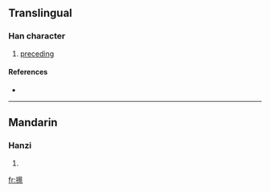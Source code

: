 ==Translingual==

===Han character===
{{Han char|rn=64|rad=手|as=15|sn=18|four=5409<sub>1</sub>|canj=手廿月火 (QTBF)}}

# [[preceding]]

====References====
* {{Han ref|kx=0462.020|dkj=12931|dj=0811.100|hdz=31979.050|uh=6503|ud=25859|bh=EFD6|bd=61398}}

----

==Mandarin==

===Hanzi===
{{cmn-hanzi|pin=[[huō]] ([[huo1]]), [[què]] ([[que4]]), [[sà]] ([[sa4]])|wg=huo<sup>1</sup>, ch'üeh<sup>4</sup>, sa<sup>4</sup>}}

# {{defn|Mandarin}}

[[fr:攃]]